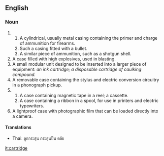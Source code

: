 ==English==
=== Noun ===

# &nbsp;
## A cylindrical, usually metal casing containing the primer and charge of ammunition for firearms. 
## Such a casing fitted with a bullet. 
## A similar piece of ammunition, such as a shotgun shell.
# A case filled with high explosives, used in blasting. 
# A small modular unit designed to be inserted into a larger piece of equipment: ''an ink cartridge; a disposable cartridge of caulking compound. ''
# A removable case containing the stylus and electric conversion circuitry in a phonograph pickup.
# 
## A case containing magnetic tape in a reel; a cassette. 
## A case containing a ribbon in a spool, for use in printers and electric typewriters.
# A lightproof case with photographic film that can be loaded directly into a camera.

==== Translations ====
* Thai: ลูกกระสุน กระสุนปืน ตลับ

[[it:cartridge]]
